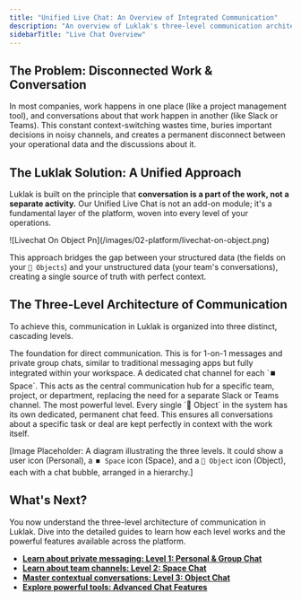 ```yaml
---
title: "Unified Live Chat: An Overview of Integrated Communication"
description: "An overview of Luklak's three-level communication architecture (Personal, Space, and Object), designed to keep conversations in context with your work."
sidebarTitle: "Live Chat Overview"
---
```


## The Problem: Disconnected Work & Conversation

In most companies, work happens in one place (like a project management tool), and conversations about that work happen in another (like Slack or Teams). This constant context-switching wastes time, buries important decisions in noisy channels, and creates a permanent disconnect between your operational data and the discussions about it.

## The Luklak Solution: A Unified Approach

Luklak is built on the principle that **conversation is a part of the work, not a separate activity.** Our Unified Live Chat is not an add-on module; it's a fundamental layer of the platform, woven into every level of your operations.

<Frame caption="Chat on Object - never lose context">
![Livechat On Object Pn](/images/02-platform/livechat-on-object.png)
</Frame>



This approach bridges the gap between your structured data (the fields on your `🧊 Objects`) and your unstructured data (your team's conversations), creating a single source of truth with perfect context.

## The Three-Level Architecture of Communication

To achieve this, communication in Luklak is organized into three distinct, cascading levels.

<CardGroup cols={3}>
  <Card title="Level 1: Personal Chat" icon="comment-dots" iconType="duotone">
    The foundation for direct communication. This is for 1-on-1 messages and private group chats, similar to traditional messaging apps but fully integrated within your workspace.
  </Card>
  <Card title="Level 2: Space Chat" icon="message-dots" iconType="duotone">
    A dedicated chat channel for each `⏹️ Space`. This acts as the central communication hub for a specific team, project, or department, replacing the need for a separate Slack or Teams channel.
  </Card>
  <Card title="Level 3: Object Chat" icon="comment-lines" iconType="duotone">
    The most powerful level. Every single `🧊 Object` in the system has its own dedicated, permanent chat feed. This ensures all conversations about a specific task or deal are kept perfectly in context with the work itself.
  </Card>
</CardGroup>

[Image Placeholder: A diagram illustrating the three levels. It could show a user icon (Personal), a `⏹️ Space` icon (Space), and a `🧊 Object` icon (Object), each with a chat bubble, arranged in a hierarchy.]

## What's Next?

You now understand the three-level architecture of communication in Luklak. Dive into the detailed guides to learn how each level works and the powerful features available across the platform.

- [**Learn about private messaging: Level 1: Personal & Group Chat**](/en/02-platform/platform-overview/unified-live-chat/personal-chat)
- [**Learn about team channels: Level 2: Space Chat**](/en/02-platform/platform-overview/unified-live-chat/space-chat)
- [**Master contextual conversations: Level 3: Object Chat**](/en/02-platform/platform-overview/unified-live-chat/object-chat)
- [**Explore powerful tools: Advanced Chat Features**](/en/02-platform/platform-overview/unified-live-chat/chat-features)